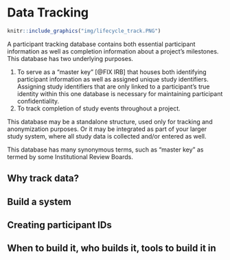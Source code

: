 # Data Tracking {#track}

```r

knitr::include_graphics("img/lifecycle_track.PNG")

```


A participant tracking database contains both essential participant information as well as completion information about a project's milestones. This database has two underlying purposes.

1. To serve as a "master key" [@FIX IRB] that houses both identifying participant information as well as assigned unique study identifiers. Assigning study identifiers that are only linked to a participant's true identity within this one database is necessary for maintaining participant confidentiality.
2. To track completion of study events throughout a project.

This database may be a standalone structure, used only for tracking and anonymization purposes. Or it may be integrated as part of your larger study system, where all study data is collected and/or entered as well.

This database has many synonymous terms, such as "master key" as termed by some Institutional Review Boards.


## Why track data?

## Build a system

## Creating participant IDs {#ids}

## When to build it, who builds it, tools to build it in
